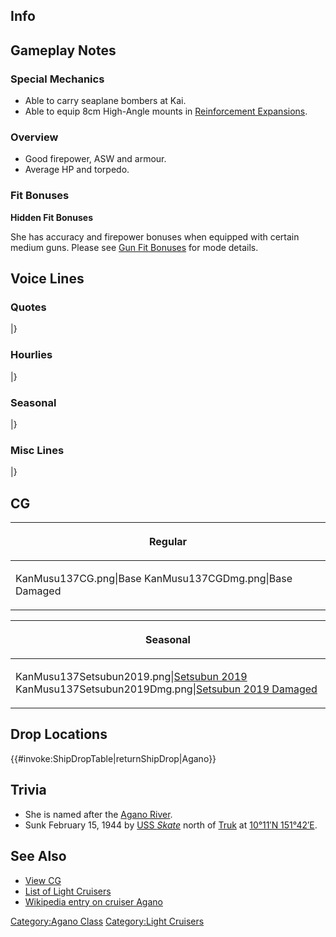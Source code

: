 ==Info==
{{KanmusuInfo|ID=137}}
{{KanmusuInfo|ID=137a}}

==Gameplay Notes==
===Special Mechanics===
* Able to carry seaplane bombers at Kai.
* Able to equip 8cm High-Angle mounts in [[Reinforcement Expansion]]s.

===Overview===
* Good firepower, ASW and armour.
* Average HP and torpedo.

===Fit Bonuses===
{{:{{BASEPAGENAME}}/Equipment Bonuses}}
{{clear}}

'''Hidden Fit Bonuses'''

She has accuracy and firepower bonuses when equipped with certain medium guns. Please see [[Gun Fit Bonuses]] for mode details.

==Voice Lines==
===Quotes===
{{ShipquoteHeader}}
{{ShipquoteKai
|scenario = Introduction
|origin = こんにちはーっ！最新鋭軽巡の阿賀野でーすっ。ふふっ。
|translation = Hello~! I'm the state-of-the-art light cruiser Agano. Ufufu~
|audio = Agano-Introduction.ogg
}}
{{ShipquoteKai
|scenario = Library
|origin = 次世代の水雷戦隊の旗艦として設計＆建造された阿賀野型軽巡洋艦、その長女、阿賀野よ。
とってもとっても高性能なんだから！ 見てよ、この洗練された体…
今度はゼッタイ本領発揮しちゃうからね。
|translation = I'm the eldest of the Agano-class light cruisers that were planned and built as next-generation torpedo squadron flagships, Agano.
I'm really, really high performance! Just look at this refined body...
This time I'll show you my true abilities.<ref>She didn't manage to accomplish much during the war before sinking.</ref>
|audio = Agano-Library.ogg
}}
{{ShipquoteKai
|scenario = Secretary 1
|origin = 提督さん、なあに？阿賀野に御用？
|translation = What is it, Admiral? Do you have business with me?
|audio = Agano-Secretary_1.ogg
}}
{{ShipquoteKai
|scenario = Secretary 2
|origin = よろしくお願いしまーす
|translation = Please look after me~
|audio = Agano-Secretary_2.ogg
}}
{{ShipquoteKai
|scenario = Secretary 3
|origin = サ、サボってる訳じゃないってばぁ、提督日誌付けてるんだってばぁ！
|translation = I-I'm not slacking off, I'm just adding entries to my Admiral Journal!<ref>As in a journal she keeps regarding the Admiral.</ref>
|audio = Agano-Secretary_3.ogg
}}
{{ShipquoteKai
|scenario = Secretary Idle
|origin = 阿賀野型一番艦、阿賀野がここでずーっとお待ちしてますよ。ね、提督さん？
|translation = The first ship of the Agano-class, Agano, has been waiting for you here all this time. Hey, Admiral?
|audio = Agano-Idle.ogg
}}
{{ShipquoteKai
|scenario = Secretary (Married)
|origin = ていとくぅ～さんっ！　はい。がんばってね！
|translation = Ad~ mi~ ral~! Yes. Do your best ok!
|audio = Agano-Wedding_Line.ogg
}}
{{ShipquoteKai
|scenario = Secretary (Married)
|kai = yes
|origin = 提督さん、元気してる？そう？よかった、元気でないなら阿賀野のキラリンビーム出すよ！はっ…！？欲しい？よーしー、阿賀野…キラリン！
|translation = Are you well, Admiral? Is that so? That's good, if you weren't I'd have to use my Kirarin Beam on you! Huh...!? You want it? Alright, Agano... Kirarin~!<ref>'Kirarin'(キラリン) is the onomatopaedia for sparkling.</ref>
|audio = Agano_Kai_SecWed.ogg
}}
{{ShipquoteKai
|scenario = Wedding
|origin = 提督さん。阿賀野のこと、いつも大切にしてくれてありがとう。え？　阿賀野いつもと違う？　ふーん、まぁ、そうかもね。だってほら、今日は特別な日じゃない！　提督さんと阿賀野の、特別な日なの！
|translation = Thank you for always treasuring me, Admiral. Eh? I'm not acting like my usual self? Hummm, well I guess you're right. I mean, today is a special day right! It's our special day!
|audio = Agano-Wedding.ogg
}}
{{ShipquoteKai
|scenario = Player's Score
|origin = 提督の情報ね、見せて見せて！
|translation = The Admiral's information?  Let me see!
|audio = Agano-Looking_At_Scores.ogg
}}
{{ShipquoteKai
|scenario = Joining the Fleet
|origin = 最新鋭軽巡、阿賀野、出撃よ！
|translation = State-of-the-art light cruiser, Agano, sortieing!
|audio = Agano-Joining_A_Fleet.ogg
}}
{{ShipquoteKai
|scenario = Equipment 1
|origin = ちょっと待って、これ以上阿賀野が性能良くなっちゃったら…
|translation = Wait a minute, if my abilities increase even further then...
|audio = Agano-Equipment_1.ogg
}}
{{ShipquoteKai
|scenario = Equipment 2
|origin = きらり～ん！新しい阿賀野！どぉ？
|translation = Kirarin~! It's the new me! How do I look?
|audio = Agano-Equipment_2.ogg
}}
{{ShipquoteKai
|scenario = Equipment 3
|origin = ああ、いいじゃないの！
|translation = Ah, this isn't too bad!
|audio = Agano-Equipment_3.ogg
}}
{{ShipquoteKai
|scenario = Supply
|origin = 阿賀野は補給、大好きよ。
|translation = I really love resupplying.
|audio = Agano-Supply.ogg
}}
{{ShipquoteKai
|scenario = Docking (Minor Damage)
|origin = ちょっと阿賀野…お手洗いに失礼。
|translation = Please... excuse me a moment, I have to go wash my hands.
|audio = Agano-Docking_Minor.ogg
}}
{{ShipquoteKai
|scenario = Docking (Major Damage)
|origin = あー…やられた…まーた矢矧に怒られる。やだなぁ…。
|translation = Ah... they got me... Yahagi will be angry again. No way...
|audio = Agano-Docking_Major.ogg
}}
{{ShipquoteKai
|scenario = Construction
|origin = ん？工廠の人たちが手を振ってるよ
|translation = Hmm? The arsenal workers are waving their hands.
|audio = Agano-Construction.ogg
}}
{{ShipquoteKai
|scenario = Returning from Sortie
|origin = 艦隊、帰投でーす。ふう～
|translation = The fleet has returned to port. *Whew*~
|audio = Agano-Returning_From_Sortie.ogg
}}
{{ShipquoteKai
|scenario = Starting a Sortie
|origin = 阿賀野の水雷戦隊出撃よ！
|translation = My torpedo squadron is sortieing! 
|audio = Agano-Starting_A_Sortie.ogg
}}
{{ShipquoteKai
|scenario = Starting a Battle
|origin = いよいよ阿賀野の出番ね。えへへ、待ってたんだから
|translation = It's finally my time to shine. Ehehe, I was waiting for this.
|audio = Agano-Battle_Start.ogg
}}
{{ShipquoteKai
|scenario = Attack
|origin = 阿賀野の本領、発揮するからね！
|translation = I'll show you my true abilities!
|audio = Agano-Attack.ogg
}}
{{ShipquoteKai
|scenario = Daytime Spotting/ Night Battle Attack 
|origin = えへっ、夜戦で活躍したかったのよねぇ。
|translation = Ehe~, I've wanted to participate in a night battle
|audio = Agano-Night_Attack.ogg
}}
{{ShipquoteKai
|scenario = Night Battle
|origin = やだ、能代や酒匂にも負けないからね
|translation = No way, I won't lose to Noshiro or Sakawa.
|audio = Agano-Night_Battle.ogg
}}
{{ShipquoteKai
|scenario = MVP
|origin = え？阿賀野、ついに活躍しちゃった？やったぁ！み、見た矢矧。これが阿賀野型の実力なのよ！
|translation = Eh? I finally played an active role? Alright~! Di-did you see that Yahagi? This is the true power of the Agano-class!
|audio = Agano-MVP.ogg
}}
{{ShipquoteKai
|scenario = Minor Damage 1
|origin = きゃっ…どこから！？
|translation = Kyaa~... Where did that come from?
|audio = Agano-Minor_Damage_1.ogg
}}
{{ShipquoteKai
|scenario = Minor Damage 2
|origin = うわぁ…あ、ありえな～い。
|translation = Whoa... Th-this can't be happening.
|audio = Agano-Minor_Damage_2.ogg
}}
{{ShipquoteKai
|scenario = Major Damage
|origin = もぉ、やだやだ。ボロボロじゃない。
|translation = Jeez, how terrible, I'm really all beat up. 
|audio = Agano-Major_Damage.ogg
}}
{{ShipquoteKai
|scenario = Sunk
|origin = また…阿賀野が一番先なの？まぁいいわ、今度は結構働けたし…バイバイ
|translation = Am I... the one going on ahead again? Well that's fine, this time I worked real hard... Bye bye.<ref>She was the first to be sunk among her sisters.</ref>
|audio = Agano-Sunk.ogg
}}
|} <references/>

{{clear}}

===Hourlies===
{{ShipquoteHeader | type = hourly}}
{{ShipquoteKai
|scenario = 00:00 
|origin = 0時！の方向より、敵接近！なんちゃって。ごめん、時報なの
|translation = 12 o'clock! That's where the enemy will attack from! Just kidding. Sorry, it's just a time announcement.
|audio = AganoKai-Hourly_0000.ogg
}}
{{ShipquoteKai
|scenario = 01:00 
|origin = 夜中の1時…。阿賀野、寝てもいい？
|translation = It's 1 o'clock at night... Can I go to sleep?
|audio = AganoKai-Hourly_0100.ogg
}}
{{ShipquoteKai
|scenario = 02:00 
|origin = 深夜2時には、阿賀野いつも熟睡してるんだけど～
|translation = It's 2 o'clock at night, I'm usually sound asleep by now~
|audio = AganoKai-Hourly_0200.ogg
}}
{{ShipquoteKai
|scenario = 03:00 
|origin = 提督さん！深夜3時ですよ！もぉ、頑張り過ぎ！
|translation = Admiral-san! It's 3 o'clock at night! Jeez, you're working too hard! 
|audio = AganoKai-Hourly_0300.ogg
}}
{{ShipquoteKai
|scenario = 04:00 
|origin = 深夜4時なんですけどぉ…。まぁ、確かにあと一時間でデイリー更新だけどぉ…
|translation = It's 4 o'clock at night... Well, the dailies will certainly be refreshed in an hour...
|audio = AganoKai-Hourly_0400.ogg
}}
{{ShipquoteKai
|scenario = 05:00 
|origin = 午前5時。艦これ的には新しい一日のスタートね！頑張れ！
|translation = 5am. A new day has started in Kancolle! Do your best!
|audio = AganoKai-Hourly_0500.ogg
}}
{{ShipquoteKai
|scenario = 06:00 
|origin = 午前6時。提督さん！阿賀野、目が冴えてきたぁ！
|translation = 6am. Admiral! I'm wide awake! 
|audio = AganoKai-Hourly_0600.ogg
}}
{{ShipquoteKai
|scenario = 07:00 
|origin = 午前7時。今日のお目覚は何にしよっか？ね、提督さん？
|translation = 7am. What do you want for morning snacks? Admiral?<ref>'Omeza' (お目覚) are snacks given to a child after they wake up.</ref>
|audio = AganoKai-Hourly_0700.ogg
}}
{{ShipquoteKai
|scenario = 08:00 
|origin = 午前8時です。阿賀野と朝ごはんしよ！
|translation = It's 8am. Have breakfast with me!
|audio = AganoKai-Hourly_0800.ogg
}}
{{ShipquoteKai
|scenario = 09:00 
|origin = 午前9時です。提督さん、今日のデイリー終わってる？あ、そう！
|translation = It's 9am. Are you done with today's dailies, Admiral? Ah, is that so!
|audio = AganoKai-Hourly_0900.ogg
}}
{{ShipquoteKai
|scenario = 10:00 
|origin = 午前10時。今日はどっち方面に行ってみる？
|translation = 10am. Which area are you heading to today?<ref>Referring to the various sortie regions.</ref>
|audio = AganoKai-Hourly_1000.ogg
}}
{{ShipquoteKai
|scenario = 11:00 
|origin = 午前11時。お昼前ってなーんか落ち着かないよねぇ。お腹減るし
|translation = 11am. I can't settle down before lunch. I feel so hungry.
|audio = AganoKai-Hourly_1100.ogg
}}
{{ShipquoteKai
|scenario = 12:00 
|origin = やったぁ、12時だ！お昼！お昼どうする？
|translation = Alright, it's 12pm! Lunchtime! What do you want?
|audio = AganoKai-Hourly_1200.ogg
}}
{{ShipquoteKai
|scenario = 13:00 
|origin = 午後1時。じゃあ、チャーハン作るね！もちろん、エビ抜きで！
|translation = 1pm. Then, I'll make fried rice ok! Of course, without prawns!
|audio = AganoKai-Hourly_1300.ogg
}}
{{ShipquoteKai
|scenario = 14:00 
|origin = 午後2時です！阿賀野、意見具申！お昼寝しましょ…
|translation = It's 2pm! I have a suggestion! Let's take an afternoon nap...
|audio = AganoKai-Hourly_1400.ogg
}}
{{ShipquoteKai
|scenario = 15:00 
|origin = 午後3時です。スヤスヤスヤァ…
|translation = It's 3pm. *sleeping sounds*...
|audio = AganoKai-Hourly_1500.ogg
}}
{{ShipquoteKai
|scenario = 16:00 
|origin = 午後4時です。あぁっしまった！阿賀野寝過ぎたかもしれない！
|translation = It's 4pm. Ah, oh no! I might have overslept!
|audio = AganoKai-Hourly_1600.ogg
}}
{{ShipquoteKai
|scenario = 17:00 
|origin = 午後5時。ああっ、どうしよう、能代とお茶する約束…忘れてた…
|translation = 5pm. Ah, what will I do, I forgot my promise... to have tea with Noshiro...
|audio = AganoKai-Hourly_1700.ogg
}}
{{ShipquoteKai
|scenario = 18:00 
|origin = 午後6時。能代との約束、ブッチ？うん、いつもの事だからって余裕でスルーされた…
|translation = 6pm. Cancelling my appointment with Noshiro? Yeah, this always happens so she'll let this slide...
|audio = AganoKai-Hourly_1800.ogg
}}
{{ShipquoteKai
|scenario = 19:00 
|origin = 午後7時です。ということで、能代のフォローで一緒に晩御飯してくるね
|translation = It's 7pm. And so, after following up with Noshiro, we'll be having dinner together.
|audio = AganoKai-Hourly_1900.ogg
}}
{{ShipquoteKai
|scenario = 20:00 
|origin = 午後8時です。ごめん！これ言いに来ただけ
|translation = It's 8pm. Sorry! I came just to say this.
|audio = AganoKai-Hourly_2000.ogg
}}
{{ShipquoteKai
|scenario = 21:00 
|origin = 午後9時です。ほんっと能代は私がいないとねぇ。…え？逆だって？
|translation = It's 9pm. Honestly, without me around Noshiro can't... Eh? It's the other way around?
|audio = AganoKai-Hourly_2100.ogg
}}
{{ShipquoteKai
|scenario = 22:00 
|origin = 午後10時です。提督さん、今日も疲れたねぇ。阿賀野、もう眠いかも…
|translation = It's 10pm. Today was tiring too right, Admrial? I'm already kind of sleepy...
|audio = AganoKai-Hourly_2200.ogg
}}
{{ShipquoteKai
|scenario = 23:00 
|origin = 午後11です。阿賀野、もう完全におねむかもしれない…。提督さん、おやすみなさぁい…
|translation = It's 11pm. I'm already totally sleepy... Goodnight, Admiral...
|audio = AganoKai-Hourly_2300.ogg
}}
|} <references/>

{{clear}}

===Seasonal===
{{SeasonalHeaderOld}}
{{SeasonalQuote
|scenario = [[Seasonal/Christmas_2015|Christmas 2015]]
|origin = 提督さん！キラリ～ン！メリークリスマス！阿賀野へのプレゼントは？えぇ？後で？本当？待ってるからね。
|translation =	Admiral! Kirarin~! Merry Christmas! Where’s my present? Eh? Later? Really? I’ll be waiting.
|audio = Agano_Christmas_2015_Sec1.ogg
|notes = Secretary 1
}}
{{SeasonalQuote
|scenario = [[Seasonal/Christmas_Eve_2015|Christmas Eve 2015]]
|origin = キラリン〜！提督さーん〜、今日は特別な日じゃない？阿賀野、幸せ！うふふ〜
|translation =	Kirarin~! This is a special day right, Admiral? I’m so happy! Ufufu~
|audio = Agano_Chirstmas_2015_Sec2.ogg
|notes = Secretary 2
}}
{{SeasonalQuote
|scenario = [[Seasonal/End_of_Year_2015|End of Year 2015]]
|origin = えぇ？能代？何が忙しいの？大掃除？大掃除か。大掃除は阿賀野少しだけ苦手かな…えぇ、阿賀野もやるの？嘘でしょ…
|translation =	Eh? Noshiro? Why are you busy? Spring cleaning? I see. I’m not that good with spring cleaning… Eh, I have to do it too? No way…
|audio = Agano_Year_End_2015_Sec1.ogg
|notes = 
}}
{{SeasonalQuote
|scenario = [[Seasonal/New_Year_2016|New Year 2016]]
|origin = 提督さぁーん、あけましておめでとうございますっ！ 今年も最新鋭の阿賀野型を、どうぞよろしくおねがいいたしまーすっ！ うふふ~
|translation =	Happy New Year, Admiral~! Please look after us state-of-the-art Agano-class this year too! Ufufu~
|audio = Agano_New_Years_Day_2016.ogg
|notes = 
}}
{{SeasonalQuote
|scenario = [[Seasonal/Setsubun_2016|Setsubun 2016]]
|origin = えぇ？能代、なになに？この豆をぶんぶん投げればいいのね？よぉーし、お豆砲戦、よぉーい、てぇー！あぁ、や、矢矧…えっとぉ…
|translation =	Eh? What is it, Noshiro? I just have to throw these beans around right? Alright, bean battle, ready, fireee! Ah, Ya-yahagi… Uhmmm….
|audio = Agano_Setsubun_2016_Sec1.ogg
|notes = 
}}
{{SeasonalQuote
|scenario = [[Seasonal/Valentine%27s_Day_2016|Valentine’s Day 2016]]
|origin = 最新鋭よぉ、最新鋭！最新鋭チョコ、準備OKで～す！ 提督さん、はい！ 阿賀野の出来立て最新鋭チョコ、どうぞ！
|translation =	It’s totally state-of-the-art! My state-of-the-art chocolates are ready! Here, Admiral! Have some of the state-of-the-art chocolates I made!
|audio = Agano_Valentine_Sec1.ogg
|notes = 
}}
{{SeasonalQuote
|scenario = [[Seasonal/White_Day_2016|White Day 2016]]
|origin = 提督さーん、なになに？あぁ、これ…阿賀野の最新鋭チョコのお返し？開けていい？わぁ、美味しそう♪提督さん、ありがとう♪
|translation =	What’s this, Admiral? Ah, is this… in return for my state-of-the-art chocolates? Can I open it? Wow, it looks delicious♪ Thank you, Admiral♪
|audio = Agano_White_Day_2016.ogg
|notes = 
}}
{{SeasonalQuote
|scenario = [[Seasonal/Coming_of_Spring_2016|Spring 2016]]
|origin = やった！春で～す！阿賀野、春と提督さんは大好き！キラリーン☆！
|translation =	Hooray! Iiiiiiit’s spring! I love spring an you, Admiral! *sparkle*☆!
|audio = Agano_Spring_2016_Sec1.mp3
|notes = 
}}
{{SeasonalQuote
|scenario = [[Seasonal/Third_Anniversary|3rd Anniversary]]
|origin = キラリーン☆提督さん、私達三周年です。提督さぁーん、おめでと！ふふ、阿賀野、嬉し♪
|translation =	*Sparkle* It’s our 3rd Anniversary, Admiral. Congratulations, Admiral! Fufu, I’m happy♪
|audio = Agano_3rd_Anniversary_Sec1.mp3
|notes = 
}}
{{SeasonalQuote
|scenario = [[Seasonal/Rainy_Season_2016|Rainy Season 2016]]
|origin = 雨…最近雨が多い。あぁ、そっか。梅雨だからだ。能代、今梅雨だよ！うふふ♪
|translation =	It’s raining… We’ve been getting lots of rain lately. Ah, I see. It’s because it’s the rainy season. It’s the rainy season now, Noshiro! Ufufu♪
|audio = Agano_Rainy_Season_2016_Sec1.mp3
|notes = 
}}
{{SeasonalQuote
|scenario = [[Seasonal/Autumn_2016|Autumn 2016]]
|origin = はぁ、秋か。色々美味しい物が増えて、阿賀野ピーンチっ！…えぇ、食べなきゃいいって？そんなわけには行かないのです！	
|translation =	*sigh* It’s autumn. There’s so many delicious things that I’m in a pinch! …Eh, I don’t have to eat them? That’s not even an option!
|audio = Agano_Autumn_2016_Sec1.mp3
|notes = 
}}
{{SeasonalQuote
|scenario = [[Seasonal/Saury_2016|Saury Festival 2016]]
|origin = いよいよ秋刀魚祭りね。大丈夫、任せて！阿賀野がちゃんと秋刀魚を集めて、しっっかり獲ってみせるから！…へぇ？阿賀野、お留守番？そんなぁぁぁ！！！
|translation =	It’s finally the Saury Festival. It’s all right, leave it to me! I’ll gather all the saury properly and catch them all in one swoop! …Eh? I’m house sitting? No waaaaaaay!!!
|audio = Agano_Sec1_Saury_2016.mp3
|notes = 
}}
{{SeasonalQuote
|scenario = [[Seasonal/Fourth_Anniversary|4th Anniversary]]
|origin = キラリーン☆提督さん、私達四周年です。提督さーん、おめでと！阿賀野、今年もおいしいものいーっぱい食べて！提督さんのために、頑張るねぇ。
|translation =	*Sparkle☆* It’s our 4th Anniversary, Admiral. Congratulations, Admiral! I want to eat lots of delicious things this year too! I’ll work hard for you, Admiral.
|audio = Agano_4th_Anniversary_Sec1_2017.mp3
|notes = 
}}
{{SeasonalQuote
|scenario = [[Seasonal/Early_Summer_2017|Early Summer 2017]]
|origin = 少しずつ熱くなったきたね。能代、どうする？この夏の最新鋭水着、買いに行っちゃう？…えぇ、去年とにいいって？ぶうぅー。
|translation =	It’s gotten a bit hotter. What should we do, Noshiro? Shall we go buy this summer’s latest swimsuits? …Eh, last year’s is fine? Boo~
|audio = Agano_Sec1_Summer_2017.mp3
|notes = 
}}
{{SeasonalQuote
|scenario = [[Seasonal/Summer_2017|Midsummer 2017]]
|origin = キラリンー！夏です！夏！能代、矢作、早く砂浜に行こうはよう。もち、水着で。ほら、酒匂も提督さんも、早く早く！
|translation =	*Sparkle~*! It’s summer! Summer! Noshiro, Yahagi; let’s hurry up and go to the beach. In swimsuits of course. You two hurry up too, Sakawa, Admiral!
|audio = Agano_Sec1_Midsummer_2017.mp3
|notes = 
}}
{{SeasonalQuote
|scenario = [[Seasonal/Late_Autumn_2017|Late Autumn 2017]]
|origin = ふぅー、寒いぃ！この季節、阿賀野苦手。こたつとかで待機したい。能代は元気だな…お姉ちゃんは待機します。
|translation =	Brrr, it’s cooold! I don’t like this season. I want to standby under a kotatsu. Noshiro looks like she can handle things… So I’ll go standby.
|audio = Agano_Late_Autumn_2017_Sec1.mp3
|notes = 
}}
{{SeasonalQuote
|scenario = [[Seasonal/Fifth_Anniversary|5th Anniversary]]
|origin = キラリン★提督さん、私たちつに五周年です。提督さん、おめでとう。えへへぇ、阿賀野もキラリン★
|translation =	*Sparkle★* It’s our 5th Anniversary, Admiral. Congratulations, Admiral. Ehehe, I’m sparkly too.
|audio = Agano_5th_Anniversary_Sec1.mp3
|notes = 
}}
{{SeasonalQuote
|scenario = [[Seasonal/Setsubun_2019|Setsubun 2019]]
|origin = この季節、妙にカーレも食べたくなるのよね。一皿くらい、いいよね？
|translation =	This season just makes you want to eat some mysterious curry. Just one serving is fine, right?
|audio = Agano_Setsubun_2019_Sec2.mp3
|notes = Secretary 2
}}
{{SeasonalQuote
|scenario = [[Seasonal/Setsubun_2019|Setsubun 2019]]
|origin = あたためますー。チン！いただき…あぁ、能代、なんで止めるの？
|translation =	I'm warming it up~. Ding! Thanks for... Ah, Noshiro, why are you stopping me?	
|audio = Agano_Setsubun_2019_Sec3.mp3
|notes = Secretary 3
}}
{{SeasonalQuote
|scenario = [[Seasonal/Sixth_Anniversary|6th Anniversary]]
|origin = キラリン！提督さん、私達六周年です。提督さん、おめでとう。阿賀野ももっとキラリン！
|translation =	*Sparkle*! Admiral, it's our 6th Anniversary. Admiral, congrats. I'll shine even more!
|audio = Agano_6th_Anniversary_Sec2.mp3
|notes = Secretary 2
}}
{{SeasonalQuote
|scenario = [[Seasonal/Seventh_Anniversary|7th Anniversary]]
|origin = キラリ～ン☆ 提督さん、私たち、七周年です。提督さん、えへへぇ、おめでとう。阿賀野も嬉しい。
|translation =	Kirari~n☆ Admiral, it's our 7th Anniversary. Admiral, hehe, congratulations. I'm happy too.
|audio = Agano_7th_Anniversary_Secretary_2.mp3
|notes = Secretary 2
}}
{{SeasonalQuote
|scenario = [[Seasonal/Eighth_Anniversary|8th Anniversary]]
|origin = キラリン〜！提督さん、私達ついに八周年で～す。えへへ。提督さん、キラリン！阿賀野もキラリン。
|translation =	*sparkle*! Admiral, it's our 8th Anniversary. Ehehe. Admiral, *sparkle*! I'm sparkly too.
|audio = Agano_8th Anniversary_Secretary_1.mp3
|notes = 
}}
|}<references/>

{{clear}}

===Misc Lines===
{{SeasonalHeaderOld}}
{{SeasonalQuote
|scenario = [[Seasonal/Final_Battle|Eve of the Final Battle 2018]]
|origin = 艦隊がいろいろ慌ただしい。能代、どしたの？えぇ、捷一号作戦？能代、いくの？
|translation =	The fleet looks very busy. What’s going on, Noshiro? Eh, Operation Sho-1? Are you going, Noshiro?
|audio = Agano_Kantai_Kessen_2018_Sec2.mp3
|notes = Secretary 2
}}
{{SeasonalQuote
|scenario = [[Seasonal/Final_Battle|Final Battle 2018]]
|origin = あぁ、もう、能代気負い過ぎたって。阿賀野ちょっと心配。えぇ、私？えっと、私は…
|translation =	Ah, jeez, you’re going overboard, Noshiro. You’re making me a bit worried. Eh, me? Uhhh, I’m…
|audio = Agano_Kantai_Kessen_2018_Sec1.mp3
|notes = 
}}
{{SeasonalQuote
|scenario = [[KanColle_Sasebo_Naval_Base_Tour|Sasebo Base Tour 2018]]
|origin = あぁー、懐かしな、さ・せ・ぼ。阿賀野、佐世保工廠で生まれたんだ。あぁ、能代は違うんだっけ。矢矧は…
|translation =	Aaaah, Sa-se-bo is so nostalgic. I was born at Sasebo Arsenal. Ah, Noshiro was different. Yahagi is…
|audio = Agano_Sasebo_Homecoming_2018_Sec1.mp3
|notes = 
}}
{{SeasonalQuote
|scenario = [[Spring_2021_Event#Friend_Fleet_Voice_Lines|Spring 2021 Event]]
|origin = キラリーンビーム！…あぁ、えぇ、違う…撃って！ 
|translation =	Sparkle Beam! ...Ah, uh, that's not it... Fire! 
|audio = Ship_Voice_Agano_Kai_Spring_2021_Event_Friend_Fleet_1.mp3
|notes = Friend Fleet 1
}}
|}<references/>

{{clear}}

==CG==
{| class="mw-collapsible mw-collapsed wikitable" style="width: 100%;"
!Regular
|-
|<gallery>
KanMusu137CG.png|Base
KanMusu137CGDmg.png|Base Damaged
</gallery>
|}

{| class="mw-collapsible mw-collapsed wikitable" style="width: 100%;"
!Seasonal
|-
|<gallery>
KanMusu137Setsubun2019.png|[[Seasonal/Setsubun_2019|Setsubun 2019]]
KanMusu137Setsubun2019Dmg.png|[[Seasonal/Setsubun_2019|Setsubun 2019 Damaged]]
</gallery>
|}

== Drop Locations ==
{{#invoke:ShipDropTable|returnShipDrop|Agano}}

==Trivia==
*She is named after the [https://en.wikipedia.org/wiki/Agano_River Agano River].
*Sunk February 15, 1944 by [http://en.wikipedia.org/wiki/USS_Skate_(SS-305) USS ''Skate''] north of [http://en.wikipedia.org/wiki/Chuuk_Lagoon Truk] at [http://tools.wmflabs.org/geohack/geohack.php?pagename=Japanese_cruiser_Agano&params=10_11_N_151_42_E_ 10°11′N 151°42′E].

==See Also==
*[[{{PAGENAME}}/Gallery|View {{PAGENAME}} CG]]
*[[EliteCL|List of Light Cruisers]]
*[[wikipedia:Japanese_cruiser_Agano|Wikipedia entry on cruiser Agano]]

{{shiplist}}
[[Category:Agano Class]]
[[Category:Light Cruisers]]